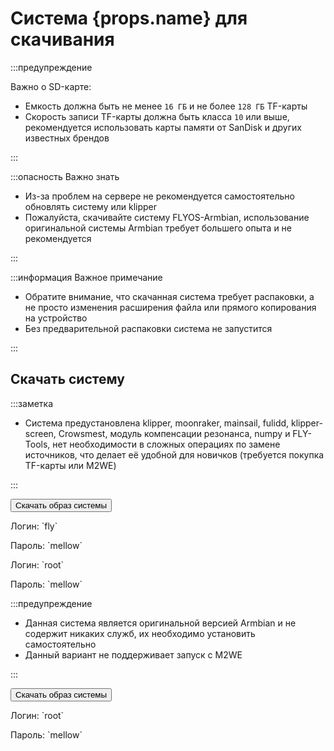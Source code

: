 # Система {props.name} для скачивания

:::предупреждение

Важно о SD-карте:

* Емкость должна быть не менее `16 ГБ` и не более `128 ГБ` TF-карты
* Скорость записи TF-карты должна быть класса `10` или выше, рекомендуется использовать карты памяти от SanDisk и других известных брендов

:::

:::опасность Важно знать

* Из-за проблем на сервере не рекомендуется самостоятельно обновлять систему или klipper
* Пожалуйста, скачивайте систему FLYOS-Armbian, использование оригинальной системы Armbian требует большего опыта и не рекомендуется

:::

:::информация Важное примечание

* Обратите внимание, что скачанная система требует распаковки, а не просто изменения расширения файла или прямого копирования на устройство
* Без предварительной распаковки система не запустится

:::

## Скачать систему

<Tabs>
  <TabItem value="flyos" label="FLYOS-Armbian (на основе Armbian)" selected>

:::заметка

* Система предустановлена klipper, moonraker, mainsail, fulidd, klipper-screen, Crowsmest, модуль компенсации резонанса, numpy и FLY-Tools, нет необходимости в сложных операциях по замене источников, что делает её удобной для новичков (требуется покупка TF-карты или M2WE)

:::

<Button variant="contained" disableElevation component="a" rel="noopener" href="https://cdn.mellow.klipper.cn/IMG/Beta/FlyOS_h5_3.3.4_fix_20240928.img.xz">Скачать образ системы</Button>

<Tabs>
<TabItem value="fly" label="Обычный пользователь" selected>
<p>Логин: `fly`</p>
<p>Пароль: `mellow`</p>
  </TabItem>
  <TabItem value="root" label="Пользователь root" selected>
<p>Логин: `root`</p>
<p>Пароль: `mellow`</p>
  </TabItem>
</Tabs>
  </TabItem>
<TabItem value="armbian" label="Оригинальная Armbian">

:::предупреждение

* Данная система является оригинальной версией Armbian и не содержит никаких служб, их необходимо установить самостоятельно
* Данный вариант не поддерживает запуск с M2WE

:::

<Button variant="contained" color="success" disableElevation href="https://cdn.mellow.klipper.cn/IMG/Release/Armbian_22.08.0-trunk_Flypiv1_bullseye_current_5.15.52.img.xz">Скачать образ системы</Button>

<p>Логин: `root`</p>
<p>Пароль: `mellow`</p>

  </TabItem>
</Tabs>
